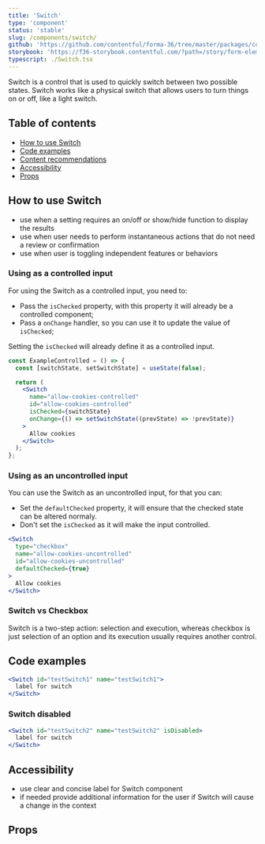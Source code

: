 ```yaml
---
title: 'Switch'
type: 'component'
status: 'stable'
slug: /components/switch/
github: 'https://github.com/contentful/forma-36/tree/master/packages/components/forms/src/switch'
storybook: 'https://f36-storybook.contentful.com/?path=/story/form-elements-switch--basic'
typescript: ./Switch.tsx
---
```


Switch is a control that is used to quickly switch between two possible states. Switch works like a physical switch that allows users to turn things on or off, like a light switch.

## Table of contents

- [How to use Switch](#how-to-use-switch)
- [Code examples](#code-examples)
- [Content recommendations](#content-recommendations)
- [Accessibility](#accessibility)
- [Props](#props)

## How to use Switch

- use when a setting requires an on/off or show/hide function to display the results
- use when user needs to perform instantaneous actions that do not need a review or confirmation
- use when user is toggling independent features or behaviors

### Using as a controlled input

For using the Switch as a controlled input, you need to:

- Pass the `isChecked` property, with this property it will already be a controlled component;
- Pass a `onChange` handler, so you can use it to update the value of `isChecked`;

Setting the `isChecked` will already define it as a controlled input.

```jsx static=true
const ExampleControlled = () => {
  const [switchState, setSwitchState] = useState(false);

  return (
    <Switch
      name="allow-cookies-controlled"
      id="allow-cookies-controlled"
      isChecked={switchState}
      onChange={() => setSwitchState((prevState) => !prevState)}
    >
      Allow cookies
    </Switch>
  );
};
```

### Using as an uncontrolled input

You can use the Switch as an uncontrolled input, for that you can:

- Set the `defaultChecked` property, it will ensure that the checked state can be altered normaly.
- Don't set the `isChecked` as it will make the input controlled.

```jsx static=true
<Switch
  type="checkbox"
  name="allow-cookies-uncontrolled"
  id="allow-cookies-uncontrolled"
  defaultChecked={true}
>
  Allow cookies
</Switch>
```

### Switch vs Checkbox

Switch is a two-step action: selection and execution, whereas checkbox is just selection of an option and its execution usually requires another control.

## Code examples

```jsx
<Switch id="testSwitch1" name="testSwitch1">
  label for switch
</Switch>
```

### Switch disabled

```jsx
<Switch id="testSwitch2" name="testSwitch2" isDisabled>
  label for switch
</Switch>
```

## Accessibility

- use clear and concise label for Switch component
- if needed provide additional information for the user if Switch will cause a change in the context

## Props


<Props of="Switch" />
